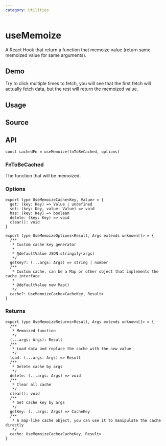 ```yaml
---
category: Utilities
---
```


# useMemoize


<HooksType category={frontmatter.category} />

A React Hook that return a function that memoize value (return same memoized value for same arguments).

## Demo

Try to click multiple times to fetch, you will see that the first fetch will actually fetch data, but the rest will return the memoized value.


<App />

## Usage



## Source


<Source />

## API

```tsx
const cachedFn = useMemoize(fnToBeCached, options)
```

### FnToBeCached

The function that will be memoized.

### Options

```tsx
export type UseMemoizeCache<Key, Value> = {
  get: (key: Key) => Value | undefined
  set: (key: Key, value: Value) => void
  has: (key: Key) => boolean
  delete: (key: Key) => void
  clear(): void
}

export type UseMemoizeOptions<Result, Args extends unknown[]> = {
  /**
   * Custom cache key generator
   *
   * @defaultValue JSON.stringify(args)
   */
  getKey?: (...args: Args) => string | number
  /**
   * Custom cache, can be a Map or other object that implements the cache interface
   *
   * @defaultValue new Map()
   */
  cache?: UseMemoizeCache<CacheKey, Result>
}
```

### Returns

```tsx
export type UseMemoizeReturns<Result, Args extends unknown[]> = {
  /**
   * Memoized function
   */
  (...args: Args): Result
  /**
   * Load data and replace the cache with the new value
   */
  load: (...args: Args) => Result
  /**
   * Delete cache by args
   */
  delete: (...args: Args) => void
  /**
   * Clear all cache
   */
  clear(): void
  /**
   * Get cache key by args
   */
  getKey: (...args: Args) => CacheKey
  /**
   * A map-like cache object, you can use it to manipulate the cache directly
   */
  cache: UseMemoizeCache<CacheKey, Result>
}
```
